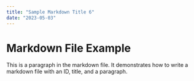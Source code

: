```yaml
---
title: "Sample Markdown Title 6"
date: "2023-05-03"
---
```


# Markdown File Example

This is a paragraph in the markdown file. It demonstrates how to write a markdown file with an ID, title, and a paragraph.
